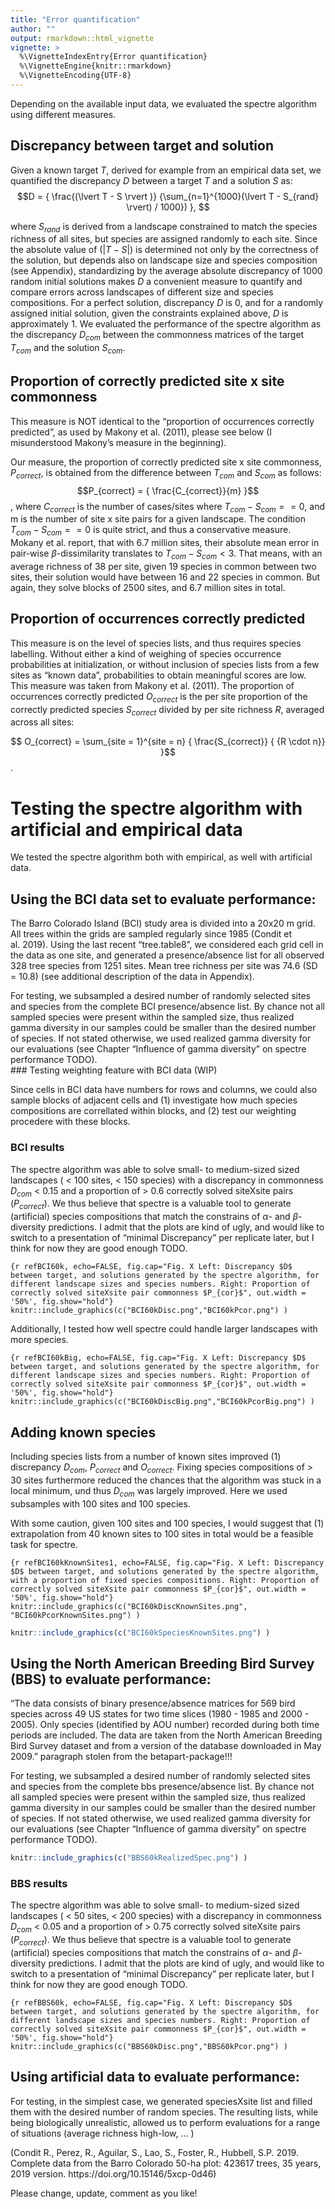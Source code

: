 ```yaml
---
title: "Error quantification"
author: ""
output: rmarkdown::html_vignette
vignette: >
  %\VignetteIndexEntry{Error quantification}
  %\VignetteEngine{knitr::rmarkdown}
  %\VignetteEncoding{UTF-8}
---
```


Depending on the available input data, we evaluated the spectre algorithm using different measures. 

## Discrepancy between target and solution
Given a known target $T$, derived for example from an empirical data set, we quantified the discrepancy $D$ between a target $T$ and a solution $S$ as:
$$D = { \frac{(\lvert T - S \rvert )} {\sum_{n=1}^{1000}(\lvert T - S_{rand} \rvert) / 1000}) }, $$

where $S_{rand}$ is derived from a landscape constrained to match the species richness of all sites, but species are assigned randomly to each site. Since the absolute value of $(\lvert T - S \rvert )$ is determined not only by the correctness of the solution, but depends also on landscape size and species composition (see Appendix), standardizing by the average absolute discrepancy of 1000 random initial solutions makes $D$ a convenient measure to quantify and compare errors across landscapes of different size and species compositions. For a perfect solution, discrepancy $D$ is 0, and for a randomly assigned initial solution, given the constraints explained above, $D$ is approximately 1. We evaluated the performance of the spectre algorithm as the discrepancy $D_{com}$ between the commonness matrices of the target $T_{com}$ and the solution $S_{com}$. 

## Proportion of correctly predicted site x site commonness
This measure is NOT identical to the "proportion of occurrences correctly predicted", as used by Makony et al. (2011), please see below (I misunderstood Makony's measure in the beginning). 

Our measure, the proportion of correctly predicted site x site commonness, $P_{correct}$, is obtained from the difference between $T_{com}$ and $S_{com}$ as follows: 
$$P_{correct} = { \frac{C_{correct}}{m}  }$$,
where $C_{correct}$ is the number of cases/sites where $T_{com} - S_{com} == 0$, and m is the number of site x site pairs for a given landscape. The condition $T_{com} - S_{com} == 0$ is quite strict, and thus a conservative measure. Mokany et al. report, that with 6.7 million sites, their absolute mean error in pair-wise $\beta$-dissimilarity translates to $T_{com} - S_{com} < 3$. That means, with an average richness of 38 per site, given 19 species in common between two sites, their solution would have between 16 and 22 species in common. But again, they solve blocks of 2500 sites, and 6.7 million sites in total. 

## Proportion of occurrences correctly predicted 
This measure is on the level of species lists, and thus requires species labelling. Without either a kind of weighing of species occurrence probabilities at initialization, or without inclusion of species lists from a few sites as "known data", probabilities to obtain meaningful scores are low. This measure was taken from Makony et al. (2011). The proportion of occurrences correctly predicted $O_{correct}$ is the per site proportion of the correctly predicted species $S_{correct}$ divided by per site richness $R$, averaged across all sites:

$$ O_{correct} = \sum_{site = 1}^{site = n} { \frac{S_{correct}} { {R \cdot n}} }$$.  

# Testing the spectre algorithm with artificial and empirical data

We tested the spectre algorithm both with empirical, as well with artificial data. 

## Using the BCI data set to evaluate performance: 
The Barro Colorado Island (BCI) study area is divided into a 20x20 m grid. All trees within the grids are sampled regularly since 1985 (Condit et al. 2019). Using the last recent "tree.table8", we considered each grid cell in the data as one site, and generated a presence/absence list for all observed 328 tree species from 1251 sites. Mean tree richness per site was 74.6 (SD = 10.8) (see additional description of the data in Appendix). 

For testing, we subsampled a desired number of randomly selected sites and species from the complete BCI presence/absence list. By chance not all sampled species were present within the sampled size, thus realized gamma diversity in our samples could be smaller than the desired number of species. If not stated otherwise, we used realized gamma diversity for our evaluations (see Chapter "Influence of gamma diversity" on spectre performance TODO).   
### Testing weighting feature with BCI data (WIP)

Since cells in BCI data have numbers for rows and columns, we could also sample blocks of adjacent cells and (1) investigate how much species compositions are correllated within blocks, and (2) test our weighting procedere with these blocks.  

### BCI results
The spectre algorithm was able to solve small- to medium-sized sized landscapes ( < 100 sites, < 150 species) with a discrepancy in commonness $D_{com}$ < 0.15 and a proportion of > 0.6 correctly solved siteXsite pairs ($P_{correct}$). We thus believe that spectre is a valuable tool to generate (artificial) species compositions that match the constrains of $\alpha$- and $\beta$-diversity predictions. I admit that the plots are kind of ugly, and would like to switch to a presentation of "minimal Discrepancy" per replicate later, but I think for now they are good enough TODO. 

```{r refBCI60k, echo=FALSE, fig.cap="Fig. X Left: Discrepancy $D$ between target, and solutions generated by the spectre algorithm, for different landscape sizes and species numbers. Right: Proportion of correctly solved siteXsite pair commonness $P_{cor}$", out.width = '50%', fig.show="hold"}
knitr::include_graphics(c("BCI60kDisc.png","BCI60kPcor.png") )
```

Additionally, I tested how well spectre could handle larger landscapes with more species. 

```{r refBCI60kBig, echo=FALSE, fig.cap="Fig. X Left: Discrepancy $D$ between target, and solutions generated by the spectre algorithm, for different landscape sizes and species numbers. Right: Proportion of correctly solved siteXsite pair commonness $P_{cor}$", out.width = '50%', fig.show="hold"}
knitr::include_graphics(c("BCI60kDiscBig.png","BCI60kPcorBig.png") )
```

## Adding known species
Including species lists from a number of known sites improved (1) discrepancy $D_{com}$, $P_{correct}$ and $O_{correct}$. Fixing species compositions of > 30 sites furthermore reduced the chances that the algorithm was stuck in a local minimum, und thus $D_{com}$ was largely improved. Here we used subsamples with 100 sites and 100 species.

With some caution, given 100 sites and 100 species, I would suggest that (1) extrapolation from 40 known sites to 100 sites in total would be a feasible task for spectre.

```{r refBCI60kKnownSites1, echo=FALSE, fig.cap="Fig. X Left: Discrepancy $D$ between target, and solutions generated by the spectre algorithm, with a proportion of fixed species compositions. Right: Proportion of correctly solved siteXsite pair commonness $P_{cor}$", out.width = '50%', fig.show="hold"}
knitr::include_graphics(c("BCI60kDiscKnownSites.png", "BCI60kPcorKnownSites.png") )
```

```r
knitr::include_graphics(c("BCI60kSpeciesKnownSites.png") )
```

\newpage
## Using the North American Breeding Bird Survey (BBS) to evaluate performance:
"The data consists of binary presence/absence matrices for 569 bird species across 49 US states for two time slices (1980 - 1985 and 2000 - 2005). Only species (identified by AOU number) recorded during both time periods are included. The data are taken from the North American Breeding Bird Survey dataset and from a version of the database downloaded in May 2009." paragraph stolen from the betapart-package!!! 

For testing, we subsampled a desired number of randomly selected sites and species from the complete bbs presence/absence list. By chance not all sampled species were present within the sampled size, thus realized gamma diversity in our samples could be smaller than the desired number of species. If not stated otherwise, we used realized gamma diversity for our evaluations (see Chapter "Influence of gamma diversity" on spectre performance TODO).  

```r
knitr::include_graphics(c("BBS60kRealizedSpec.png") )
```

### BBS results 

The spectre algorithm was able to solve small- to medium-sized sized landscapes ( < 50 sites, < 200 species) with a discrepancy in commonness $D_{com}$ < 0.05 and a proportion of > 0.75 correctly solved siteXsite pairs ($P_{correct}$). We thus believe that spectre is a valuable tool to generate (artificial) species compositions that match the constrains of $\alpha$- and $\beta$-diversity predictions. I admit that the plots are kind of ugly, and would like to switch to a presentation of "minimal Discrepancy" per replicate later, but I think for now they are good enough TODO. 

```{r refBBS60k, echo=FALSE, fig.cap="Fig. X Left: Discrepancy $D$ between target, and solutions generated by the spectre algorithm, for different landscape sizes and species numbers. Right: Proportion of correctly solved siteXsite pair commonness $P_{cor}$", out.width = '50%', fig.show="hold"}
knitr::include_graphics(c("BBS60kDisc.png","BBS60kPcor.png") )
```

## Using artificial data to evaluate performance:
For testing, in the simplest case, we generated speciesXsite list and filled them with the desired number of random species. The resulting lists, while being biologically unrealistic, allowed us to perform evaluations for a range of situations (average richness high-low, ... )

(Condit R., Perez, R., Aguilar, S., Lao, S., Foster, R., Hubbell, S.P. 2019. Complete data from the Barro Colorado 50-ha plot: 423617 trees, 35 years, 2019 version.   https://doi.org/10.15146/5xcp-0d46)

Please change, update, comment as you like! 